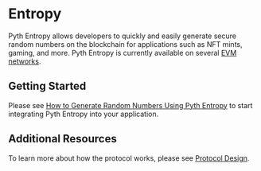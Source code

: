 # Entropy

Pyth Entropy allows developers to quickly and easily generate secure random numbers on the blockchain for applications such as NFT mints, gaming, and more.
Pyth Entropy is currently available on several [EVM networks](entropy/contract-addresses).

## Getting Started

Please see [How to Generate Random Numbers Using Pyth Entropy](entropy/generate-random-numbers) to start integrating Pyth Entropy into your application.

## Additional Resources

To learn more about how the protocol works, please see [Protocol Design](entropy/protocol-design).
